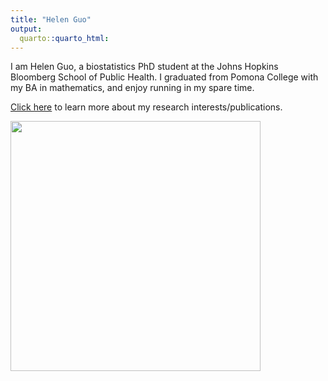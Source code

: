 ```yaml
---
title: "Helen Guo"
output:
  quarto::quarto_html:
---
```

I am Helen Guo, a biostatistics PhD student at the Johns Hopkins Bloomberg School of Public Health. I graduated from Pomona College with my BA in mathematics, and enjoy running in my spare time.

[Click here](About.html) to learn more about my research interests/publications.

![](IMG_0696.jpg){width="400" height="400"}
